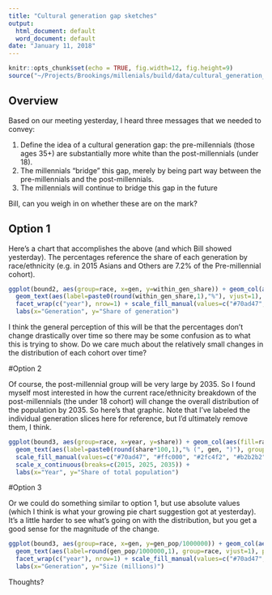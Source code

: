 ```yaml
---
title: "Cultural generation gap sketches"
output:
  html_document: default
  word_document: default
date: "January 11, 2018"
---
```


```r
knitr::opts_chunk$set(echo = TRUE, fig.width=12, fig.height=9)
source("~/Projects/Brookings/millenials/build/data/cultural_generation_gap.R")
```

## Overview

Based on our meeting yesterday, I heard three messages that we needed to convey: 

1. Define the idea of a cultural generation gap: the pre-millennials (those ages 35+) are substantially more white than the post-millennials (under 18).
2. The millennials "bridge" this gap, merely by being part way between the pre-millennials and the post-millennials.
3. The millennials will continue to bridge this gap in the future

Bill, can you weigh in on whether these are on the mark?



## Option 1

Here's a chart that accomplishes the above (and which Bill showed yesterday). The percentages reference the share of each generation by race/ethnicity (e.g. in 2015 Asians and Others are 7.2% of the Pre-millennial cohort).  

```r
ggplot(bound2, aes(group=race, x=gen, y=within_gen_share)) + geom_col(aes(fill=race)) +  
  geom_text(aes(label=paste0(round(within_gen_share,1),"%"), vjust=1), position="stack", colour="#444444") +
  facet_wrap(c("year"), nrow=1) + scale_fill_manual(values=c("#70ad47", "#ffc000", "#2fc4f2", "#b2b2b2")) +
  labs(x="Generation", y="Share of generation")
```

I think the general perception of this will be that the percentages don't change drastically over time so there may be some confusion as to what this is trying to show. Do we care much about the relatively small changes in the distribution of each cohort over time?



#Option 2

Of course, the post-millennial group will be very large by 2035. So I found myself most interested in how the current race/ethnicity breakdown of the post-millennials (the under 18 cohort) will change the overall distribution of the population by 2035. So here's that graphic. Note that I've labeled the individual generation slices here for reference, but I'd ultimately remove them, I think.

```r
ggplot(bound3, aes(group=race, x=year, y=share)) + geom_col(aes(fill=race), colour="#ffffff") + 
  geom_text(aes(label=paste0(round(share*100,1),"% (", gen, ")"), group=race, vjust=1, hjust=0.5), position="stack", colour="#444444") +
  scale_fill_manual(values=c("#70ad47", "#ffc000", "#2fc4f2", "#b2b2b2")) +
  scale_x_continuous(breaks=c(2015, 2025, 2035)) + 
  labs(x="Year", y="Share of total population")
```


#Option 3

Or we could do something similar to option 1, but use absolute values (which I think is what your growing pie chart suggestion got at yesterday). It's a little harder to see what's going on with the distribution, but you get a good sense for the magnitude of the change.

```r
ggplot(bound3, aes(group=race, x=gen, y=gen_pop/1000000)) + geom_col(aes(fill=race), colour="#ffffff") + 
  geom_text(aes(label=round(gen_pop/1000000,1), group=race, vjust=1), position="stack", colour="#444444") +
  facet_wrap(c("year"), nrow=1) + scale_fill_manual(values=c("#70ad47", "#ffc000", "#2fc4f2", "#b2b2b2")) +
  labs(x="Generation", y="Size (millions)")
```

Thoughts?

